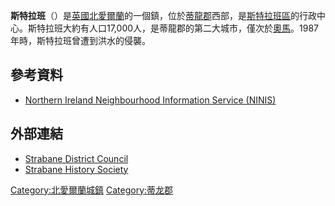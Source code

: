 {{Infobox UK place
 |official_name= Strabane
 |irish_name= an Srath Bán
 |scots_name= Stràbane<ref>{{cite web|url=http://strabanedc.co.uk/filestore/documents/snapshot%20%283%29.pdf|title=Snapshot: The magazine of Strabane District Council|accessdate=30 June 2015|archive-url=https://web.archive.org/web/20120327015203/http://strabanedc.co.uk/filestore/documents/snapshot%20(3).pdf|archive-date=2012-03-27|dead-url=yes}}</ref>
 |local_name=
 |static_image_name= Barrack Street RC Church, Strabane - geograph.org.uk - 659047.jpg
 |static_image_caption= 當地教堂
 |map_type= 北愛爾蘭
 |coordinates = {{coord|54.83|-7.47|display=inline,title}}
 |belfast_distance=
 |population= 13,172
 |population_ref= （2011）
 |irish_grid_reference=
 |unitary_northern_ireland= 
 |country= Northern Ireland
 |post_town= STRABANE
 |postcode_area= BT
 |postcode_district= BT82
 |dial_code= 028, +44 28
 |lieutenancy_northern_ireland= [[蒂龍郡|蒂龍郡]]
 |website= [http://www.derrystrabane.com www.derrystrabane.com]}}

'''斯特拉班'''（{{lang-en|Strabane}}）是[[英國|英國]][[北愛爾蘭|北愛爾蘭]]的一個鎮，位於[[蒂龍郡|蒂龍郡]]西部，是[[斯特拉班區|斯特拉班區]]的行政中心。斯特拉班大約有人口17,000人，是蒂龍郡的第二大城市，僅次於[[奧馬|奧馬]]。1987年時，斯特拉班曾遭到洪水的侵襲。

==參考資料==

{{reflist}}
*[http://www.ninis.nisra.gov.uk/mapxtreme/report.asp?INIT=YES&POSTCODE=BT828HY&DESC=FromGeneral&CurrentLevel=COA&ID=95ZZ060005&Name=95ZZ060005&Tab=DC Northern Ireland Neighbourhood Information Service (NINIS)] {{Wayback|url=http://www.ninis.nisra.gov.uk/mapxtreme/report.asp?INIT=YES&POSTCODE=BT828HY&DESC=FromGeneral&CurrentLevel=COA&ID=95ZZ060005&Name=95ZZ060005&Tab=DC |date=20120304010512 }}
==外部連結==
*[http://www.strabanedc.com/ Strabane District Council] {{Wayback|url=http://www.strabanedc.com/ |date=20150205190504 }}
*[https://web.archive.org/web/20070312055143/http://www.strabanehistorysociety.com/ Strabane History Society]
[[Category:北愛爾蘭城鎮|Category:北愛爾蘭城鎮]]
[[Category:蒂龙郡|Category:蒂龙郡]]